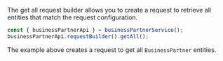The get all request builder allows you to create a request to retrieve all entities that match the request configuration.

```ts
const { businessPartnerApi } = businessPartnerService();
businessPartnerApi.requestBuilder().getAll();
```

The example above creates a request to get all `BusinessPartner` entities.
